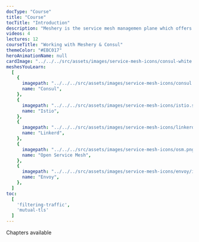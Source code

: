 ---
docType: "Course"
title: "Course"
tocTitle: "Introduction"
description: "Meshery is the service mesh managemen plane which offers lifecycle, configuration, and performance management of service meshes and their workloads."
videos: 4
lectures: 12
courseTitle: "Working with Meshery & Consul"
themeColor: "#EBC017"
heroAnimationName: null
cardImage: "../../../src/assets/images/service-mesh-icons/consul-white.svg"
meshesYouLearn:
  [
    {
      imagepath: "../../../src/assets/images/service-mesh-icons/consul.png",
      name: "Consul",
    },
    {
      imagepath: "../../../src/assets/images/service-mesh-icons/istio.svg",
      name: "Istio",
    },
    {
      imagepath: "../../../src/assets/images/service-mesh-icons/linkerd.png",
      name: "Linkerd",
    },
    {
      imagepath: "../../../src/assets/images/service-mesh-icons/osm.png",
      name: "Open Service Mesh",
    },
    {
      imagepath: "../../../src/assets/images/service-mesh-icons/envoy/icon/color/envoy-icon-color.png",
      name: "Envoy",
    },
  ]
toc:
  [
    'filtering-traffic',
    'mutual-tls'
  ]
---

Chapters available
